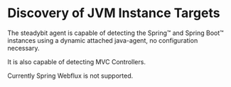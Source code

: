 # Discovery of JVM Instance Targets

The steadybit agent is capable of detecting the Spring™ and Spring Boot™ instances using a dynamic attached java-agent, no configuration necessary.

It is also capable of detecting MVC Controllers.

Currently Spring Webflux is not supported.